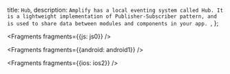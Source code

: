   title: `Hub`,
  description: `Amplify has a local eventing system called Hub. It is a lightweight implementation of Publisher-Subscriber pattern, and is used to share data between modules and components in your app. `,
};


<Fragments fragments={{js: js0}} />


<Fragments fragments={{android: android1}} />


<Fragments fragments={{ios: ios2}} />
